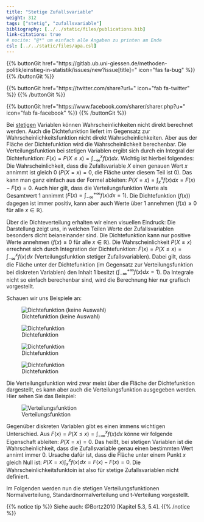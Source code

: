 ```yaml
---
title: "Stetige Zufallsvariable"
weight: 312
tags: ["stetig", "zufallsvariable"]
bibliography: [../../static/files/publications.bib]
link-citations: true
# nocite: "@*" um einfach alle Angaben zu printen am Ende
csl: [../../static/files/apa.csl]
---
```


{{% buttonGit href=\"https\:\/\/gitlab.ub.uni-giessen.de\/methoden-politik\/einstieg-in-statistik\/issues\/new?issue[title]=\" icon=\"fas fa-bug\" %}} {{% /buttonGit %}} 

{{% buttonGit href=\"https\:\/\/twitter.com\/share?url=\" icon=\"fab fa-twitter\" %}} {{% /buttonGit %}}

{{% buttonGit href=\"https\:\/\/www.facebook.com\/sharer\/sharer.php?u=\" icon=\"fab fa-facebook\" %}} {{% /buttonGit %}}

Bei [stetigen](../../../glossar/stetig/index.html) Variablen können Wahrscheinlichkeiten nicht direkt berechnet werden. Auch die Dichtefunktion liefert im Gegensatz zur Wahrscheinlichkeitsfunktion nicht direkt Wahrscheinlichkeiten. Aber aus der Fläche der Dichtefunktion wird die Wahrscheinlichkeit berechenbar. Die Verteilungsfunktion bei stetigen Variablen ergibt sich durch ein Integral der Dichtefunktion: $F(x) = P(X \leq x) = \int_{-\infty}^{x} f(x)dx$. Wichtig ist hierbei folgendes: Die Wahrscheinlichkeit, dass die Zufallsvariable $X$ einen genauen Wert $x$ annimmt ist gleich 0 ($P(X=x)=0$, die Fläche unter diesem Teil ist $0$). Das kann man ganz einfach aus der Formel ableiten: $P(X=x) = \int_{x}^{x} f(x) dx= F(x) -F(x) = 0$. Auch hier gilt, dass die Verteilungsfunktion Werte als Gesamtwert $1$ annimmt ($F(x) = \int_{-\infty}^{+\infty} f(x)dx = 1$). Die Dichtefunktion ($f(x)$) dagegen ist immer positiv, kann aber auch Werte über $1$ annehmen ($f(x)\geq 0$ für alle $x \in \mathbb{R}$). 

Über die Dichteverteilung erhalten wir einen visuellen Eindruck: Die Darstellung zeigt uns, in welchen Teilen Werte der Zufallsvariablen besonders dicht beianeinander sind. Die Dichtefunktion kann nur positive Werte annehmen ($f(x) \geq 0$ für alle $x \in \mathbb{R}$). Die Wahrscheinlichkeit $P(X \leq x)$ errechnet sich durch Integration der Dichtefunktion: $F(x) = P(X \leq x) = \int_{-\infty}^{x} f(x)dx$ (Verteilungsfunktion stetiger Zufallsvariablen). Dabei gilt, dass die Fläche unter der Dichtefunktion (im Gegensatz zur Verteilungsfunktion bei diskreten Variablen) den Inhalt 1 besitzt ($\int_{-\infty}^{+\infty} f(x)dx = 1$). Da Integrale nicht so einfach berechenbar sind, wird die Berechnung hier nur grafisch vorgestellt.  

Schauen wir uns Beispiele an:

![Dichtefunktion (keine Auswahl)](../images/stetig1.png)

![Dichtefunktion](../images/stetig2.png) 

![Dichtefunktion](../images/stetig3.png) 

![Dichtefunktion](../images/stetig4.png) 

Die Verteilungsfunktion wird zwar meist über die Fläche der Dichtefunktion dargestellt, es kann aber auch die Verteilungsfunktion ausgegeben werden. Hier sehen Sie das Beispiel:

![Verteilungsfunktion](../images/stetig5.png)

Gegenüber diskreten Variablen gibt es einen immens wichtigen Unterschied. Aus $F(x) = P(X \leq x) = \int_{-\infty}^{x} f(x)dx$ könne wir folgende Eigenschaft ableiten: $P(X = x) = 0$. Das heißt, bei stetigen Variablen ist die Wahrscheinlichkeit, dass die Zufallsvariable genau einen bestimmten Wert annimt immer $0$. Ursache dafür ist, dass die Fläche unter einem Punkt $x$ gleich Null ist: $P(X=x) \int_x^x f(x)dx = F(x)- F(x) =0$. Die Wahrscheinlichkeitsfunktoin ist also für stetige Zufallsvariablen nicht definiert.

Im Folgenden werden nun die stetigen Verteilungsfunktionen Normalverteilung, Standardnormalverteilung und t-Verteilung vorgestellt.

{{% notice tip %}}
Siehe auch: @Bortz2010 [Kapitel 5.3, 5.4].
{{% /notice %}}